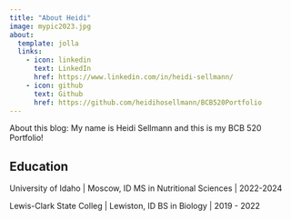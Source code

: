 ```yaml
---
title: "About Heidi"
image: mypic2023.jpg
about:
  template: jolla
  links:
    - icon: linkedin
      text: LinkedIn
      href: https://www.linkedin.com/in/heidi-sellmann/
    - icon: github
      text: Github
      href: https://github.com/heidihosellmann/BCB520Portfolio
---
```


About this blog: 
My name is Heidi Sellmann and this is my BCB 520 Portfolio!

## Education

University of Idaho | Moscow, ID
MS in Nutritional Sciences | 2022-2024

Lewis-Clark State Colleg | Lewiston, ID
BS in Biology | 2019 - 2022

